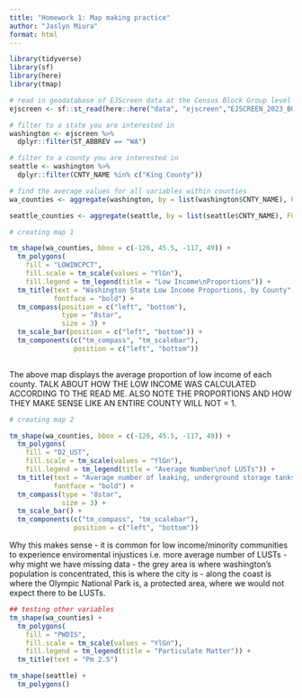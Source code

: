 ```yaml
---
title: "Homework 1: Map making practice"
author: "Jaslyn Miura"
format: html
---
```



```r
library(tidyverse)
library(sf)
library(here)
library(tmap)

# read in geodatabase of EJScreen data at the Census Block Group level
ejscreen <- sf::st_read(here::here("data", "ejscreen","EJSCREEN_2023_BG_StatePct_with_AS_CNMI_GU_VI.gdb")) 

# filter to a state you are interested in
washington <- ejscreen %>%
  dplyr::filter(ST_ABBREV == "WA") 

# filter to a county you are interested in
seattle <- washington %>%
  dplyr::filter(CNTY_NAME %in% c("King County"))

# find the average values for all variables within counties
wa_counties <- aggregate(washington, by = list(washington$CNTY_NAME), FUN = mean)

seattle_counties <- aggregate(seattle, by = list(seattle$CNTY_NAME), FUN = mean)

```


```r

# creating map 1

tm_shape(wa_counties, bbox = c(-126, 45.5, -117, 49)) +
  tm_polygons(
    fill = "LOWINCPCT",
    fill.scale = tm_scale(values = "YlGn"),
    fill.legend = tm_legend(title = "Low Income\nProportions")) +
  tm_title(text = "Washington State Low Income Proportions, by County",
           fontface = "bold") +
  tm_compass(position = c("left", "bottom"),
             type = "8star",
             size = 3) +
  tm_scale_bar(position = c("left", "bottom")) +
  tm_components(c("tm_compass", "tm_scalebar"),
                position = c("left", "bottom"))
  
```

The above map displays the average proportion of low income of each county. TALK ABOUT HOW THE LOW INCOME WAS CALCULATED ACCORDING TO THE READ ME. ALSO NOTE THE PROPORTIONS AND HOW THEY MAKE SENSE LIKE AN ENTIRE COUNTY WILL NOT = 1.

```r

# creating map 2

tm_shape(wa_counties, bbox = c(-126, 45.5, -117, 49)) +
  tm_polygons(
    fill = "D2_UST",
    fill.scale = tm_scale(values = "YlGn"),
    fill.legend = tm_legend(title = "Average Number\nof LUSTs")) +
  tm_title(text = "Average number of leaking, underground storage tanks (LUSTs)",
           fontface = "bold") +
  tm_compass(type = "8star", 
             size = 3) +
  tm_scale_bar() +
  tm_components(c("tm_compass", "tm_scalebar"),
                position = c("left", "bottom"))

```

Why this makes sense
- it is common for low income/minority communities to experience enviromental injustices i.e. more average number of LUSTs
- why might we have missing data - the grey area is where washington's population is concentrated, this is where the city is 
  - along the coast is where the Olympic National Park is, a protected area, where we would not expect there to be LUSTs.

```r
## testing other variables
tm_shape(wa_counties) +
  tm_polygons(
    fill = "PWDIS",
    fill.scale = tm_scale(values = "YlGn"),
    fill.legend = tm_legend(title = "Particulate Matter")) +
  tm_title(text = "Pm 2.5")

```

```r
tm_shape(seattle) + 
  tm_polygons()
```

